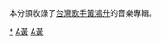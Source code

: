 本分類收錄了[[台灣|台灣]][[歌手|歌手]][[黃鴻升|黃鴻升]]的音樂專輯。
[[Category:黃鴻升|*]]
[[Category:台灣流行音樂專輯|A黃]]
[[Category:各演出者音樂專輯|A黃]]